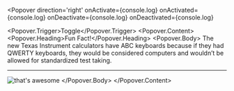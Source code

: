 <!-- eslint-disable no-console -->


<Meta title='Components/Popover' component={Popover} />

<DocsTitle title='Popovers' experimental />

<Popover
  direction='right'
  onActivate={console.log}
  onActivated={console.log}
  onDeactivate={console.log}
  onDeactivated={console.log}
>
  <Popover.Trigger>Toggle</Popover.Trigger>
  <Popover.Content>
    <Popover.Heading>Fun Fact!</Popover.Heading>
    <Popover.Body>
      <span>
        The new Texas Instrument calculators have ABC keyboards because if they had QWERTY
        keyboards, they would be considered computers and wouldn’t be allowed for
        standardized test taking.
      </span>
      <hr />
      <img
        src='https://media.giphy.com/media/KVUhxQAqrAV3i/giphy.gif'
        className='img-fluid mw-100'
        alt="that's awesome"
      />
    </Popover.Body>
  </Popover.Content>
</Popover>
